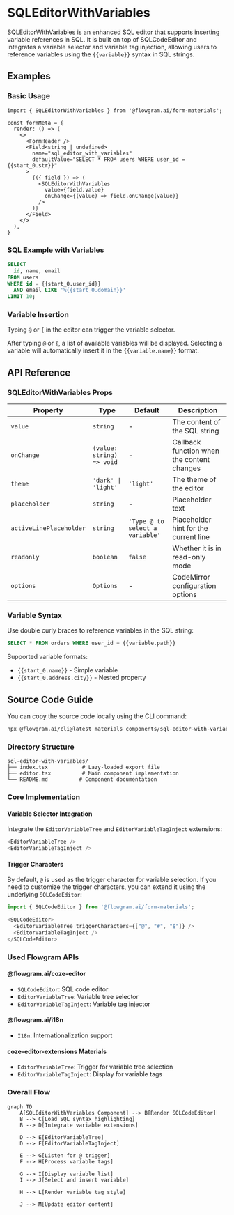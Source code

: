 
# SQLEditorWithVariables

SQLEditorWithVariables is an enhanced SQL editor that supports inserting variable references in SQL. It is built on top of SQLCodeEditor and integrates a variable selector and variable tag injection, allowing users to reference variables using the `{{variable}}` syntax in SQL strings.

## Examples

### Basic Usage

<BasicStory />

```tsx pure title="form-meta.tsx"
import { SQLEditorWithVariables } from '@flowgram.ai/form-materials';

const formMeta = {
  render: () => (
    <>
      <FormHeader />
      <Field<string | undefined>
        name="sql_editor_with_variables"
        defaultValue="SELECT * FROM users WHERE user_id = {{start_0.str}}"
      >
        {({ field }) => (
          <SQLEditorWithVariables
            value={field.value}
            onChange={(value) => field.onChange(value)}
          />
        )}
      </Field>
    </>
  ),
}
```

### SQL Example with Variables

```sql
SELECT
  id, name, email
FROM users
WHERE id = {{start_0.user_id}}
  AND email LIKE '%{{start_0.domain}}'
LIMIT 10;
```

### Variable Insertion

Typing `@` or `{` in the editor can trigger the variable selector.

After typing `@` or `{`, a list of available variables will be displayed. Selecting a variable will automatically insert it in the `{{variable.name}}` format.

## API Reference

### SQLEditorWithVariables Props

| Property | Type | Default | Description |
|---|---|---|---|
| `value` | `string` | - | The content of the SQL string |
| `onChange` | `(value: string) => void` | - | Callback function when the content changes |
| `theme` | `'dark' \| 'light'` | `'light'` | The theme of the editor |
| `placeholder` | `string` | - | Placeholder text |
| `activeLinePlaceholder` | `string` | `'Type @ to select a variable'` | Placeholder hint for the current line |
| `readonly` | `boolean` | `false` | Whether it is in read-only mode |
| `options` | `Options` | - | CodeMirror configuration options |

### Variable Syntax

Use double curly braces to reference variables in the SQL string:

```sql
SELECT * FROM orders WHERE user_id = {{variable.path}}
```

Supported variable formats:
- `{{start_0.name}}` - Simple variable
- `{{start_0.address.city}}` - Nested property

## Source Code Guide

<SourceCode
  href="https://github.com/bytedance/flowgram.ai/tree/main/packages/materials/form-materials/src/components/sql-editor-with-variables"
/>

You can copy the source code locally using the CLI command:

```bash
npx @flowgram.ai/cli@latest materials components/sql-editor-with-variables
```

### Directory Structure

```
sql-editor-with-variables/
├── index.tsx           # Lazy-loaded export file
├── editor.tsx          # Main component implementation
└── README.md          # Component documentation
```

### Core Implementation

#### Variable Selector Integration
Integrate the `EditorVariableTree` and `EditorVariableTagInject` extensions:

```typescript
<EditorVariableTree />
<EditorVariableTagInject />
```

#### Trigger Characters
By default, `@` is used as the trigger character for variable selection. If you need to customize the trigger characters, you can extend it using the underlying `SQLCodeEditor`:

```typescript
import { SQLCodeEditor } from '@flowgram.ai/form-materials';

<SQLCodeEditor>
  <EditorVariableTree triggerCharacters={["@", "#", "$"]} />
  <EditorVariableTagInject />
</SQLCodeEditor>
```

### Used Flowgram APIs

#### @flowgram.ai/coze-editor
- `SQLCodeEditor`: SQL code editor
- `EditorVariableTree`: Variable tree selector
- `EditorVariableTagInject`: Variable tag injector

#### @flowgram.ai/i18n
- `I18n`: Internationalization support

#### coze-editor-extensions Materials
- `EditorVariableTree`: Trigger for variable tree selection
- `EditorVariableTagInject`: Display for variable tags

### Overall Flow

```mermaid
graph TD
    A[SQLEditorWithVariables Component] --> B[Render SQLCodeEditor]
    B --> C[Load SQL syntax highlighting]
    B --> D[Integrate variable extensions]

    D --> E[EditorVariableTree]
    D --> F[EditorVariableTagInject]

    E --> G[Listen for @ trigger]
    F --> H[Process variable tags]

    G --> I[Display variable list]
    I --> J[Select and insert variable]

    H --> L[Render variable tag style]

    J --> M[Update editor content]
```
